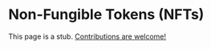 # Non-Fungible Tokens (NFTs)


<Callout emoji="🚨">

  This page is a stub. [Contributions are welcome!](https://github.com/tact-lang/tact-docs/issues)

</Callout>
